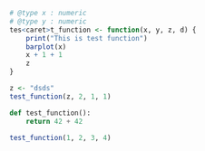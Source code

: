 ```r
# @type x : numeric
# @type y : numeric
tes<caret>t_function <- function(x, y, z, d) {
    print("This is test function")
    barplot(x)
    x + 1 + 1
    z
}

z <- "dsds"
test_function(z, 2, 1, 1)
```

```python
def test_function():
    return 42 + 42
```

```r
test_function(1, 2, 3, 4)
```